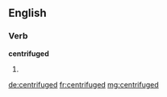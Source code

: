==English==

===Verb===
'''centrifuged'''

# {{en-past of|centrifuge}}

[[de:centrifuged]]
[[fr:centrifuged]]
[[mg:centrifuged]]